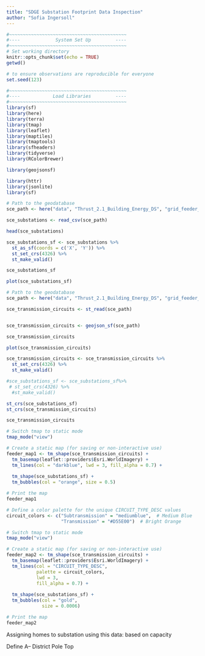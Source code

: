 ```yaml
---
title: "SDGE Substation Footprint Data Inspection"
author: "Sofia Ingersoll"
---
```


```r
#~~~~~~~~~~~~~~~~~~~~~~~~~~~~~~~~~~~~~~~~~~~
#----             System Set Up         ----
#~~~~~~~~~~~~~~~~~~~~~~~~~~~~~~~~~~~~~~~~~~~
# Set working directory 
knitr::opts_chunk$set(echo = TRUE)
getwd()

# to ensure observations are reproducible for everyone
set.seed(123)

#~~~~~~~~~~~~~~~~~~~~~~~~~~~~~~~~~~~~~~~~~~~
#----            Load Libraries         ----
#~~~~~~~~~~~~~~~~~~~~~~~~~~~~~~~~~~~~~~~~~~~
library(sf)
library(here)
library(terra)
library(tmap)
library(leaflet)
library(maptiles)
library(tmaptools)
library(sfheaders)
library(tidyverse)
library(RColorBrewer)

library(geojsonsf)

library(httr)
library(jsonlite)
library(sf)
```

```r
# Path to the geodatabase
sce_path <- here("data", "Thrust_2.1_Building_Energy_DS", "grid_feeder_data", "SCE", "Substations.csv")

sce_substations <- read_csv(sce_path)
```

```r
head(sce_substations)

sce_substations_sf <- sce_substations %>% 
  st_as_sf(coords = c('X', 'Y')) %>% 
  st_set_crs(4326) %>% 
  st_make_valid()

sce_substations_sf
```

```r
plot(sce_substations_sf)
```
```r
# Path to the geodatabase
sce_path <- here("data", "Thrust_2.1_Building_Energy_DS", "grid_feeder_data", "SCE", "Transmission_Circuits.geojson")

sce_transmission_circuits <- st_read(sce_path)


sce_transmission_circuits <- geojson_sf(sce_path)

sce_transmission_circuits
```
```r
plot(sce_transmission_circuits)
```
```r
sce_transmission_circuits <- sce_transmission_circuits %>% 
  st_set_crs(4326) %>% 
  st_make_valid()

#sce_substations_sf <- sce_substations_sf%>% 
 # st_set_crs(4326) %>% 
  #st_make_valid()

st_crs(sce_substations_sf)
st_crs(sce_transmission_circuits)
```
```r
sce_transmission_circuits
```

```r
# Switch tmap to static mode
tmap_mode("view")

# Create a static map (for saving or non-interactive use)
feeder_map1 <- tm_shape(sce_transmission_circuits) +
  tm_basemap(leaflet::providers$Esri.WorldImagery) +
  tm_lines(col = "darkblue", lwd = 3, fill_alpha = 0.7) + 
  
  tm_shape(sce_substations_sf) +
  tm_bubbles(col = "orange", size = 0.5) 

# Print the map
feeder_map1
```

```r
# Define a color palette for the unique CIRCUIT_TYPE_DESC values
circuit_colors <- c("Subtransmission" = "mediumblue",  # Medium Blue
                    "Transmission" = "#D55E00")  # Bright Orange

# Switch tmap to static mode
tmap_mode("view")

# Create a static map (for saving or non-interactive use)
feeder_map2 <- tm_shape(sce_transmission_circuits) +
  tm_basemap(leaflet::providers$Esri.WorldImagery) +
  tm_lines(col = "CIRCUIT_TYPE_DESC",
           palette = circuit_colors,
           lwd = 3, 
           fill_alpha = 0.7) + 
  
  tm_shape(sce_substations_sf) +
  tm_bubbles(col = "gold",
             size = 0.0006) 

# Print the map
feeder_map2
```

Assigning homes to substation using this data: based on capacity

Define A-- District Pole Top